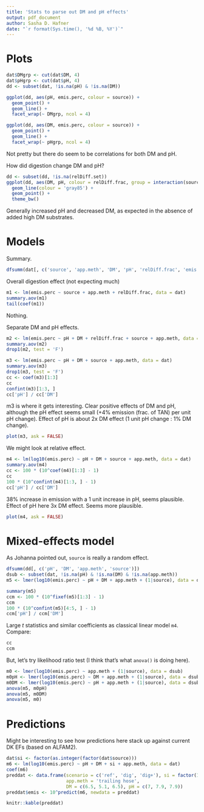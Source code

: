 ```yaml
---
title: 'Stats to parse out DM and pH effects'
output: pdf_document
author: Sasha D. Hafner
date: "`r format(Sys.time(), '%d %B, %Y')`"
---
```


# Plots

```r
dat$DMgrp <- cut(dat$DM, 4)
dat$pHgrp <- cut(dat$pH, 4)
dd <- subset(dat, !is.na(pH) & !is.na(DM))
```

```r
ggplot(dd, aes(pH, emis.perc, colour = source)) +
  geom_point() +
  geom_line() +
  facet_wrap(~ DMgrp, ncol = 4)
```

```r
ggplot(dd, aes(DM, emis.perc, colour = source)) +
  geom_point() +
  geom_line() +
  facet_wrap(~ pHgrp, ncol = 4)
```

Not pretty but there do seem to be correlations for both DM and pH.

How did digestion change DM and pH?

```r
dd <- subset(dd, !is.na(relDiff.set))
ggplot(dd, aes(DM, pH, colour = relDiff.frac, group = interaction(source, relDiff.set))) +
  geom_line(colour = 'gray85') +
  geom_point() +
  theme_bw()
```

Generally increased pH and decreased DM, as expected in the absence of added high DM substrates.

# Models

Summary.

```r
dfsumm(dat[, c('source', 'app.meth', 'DM', 'pH', 'relDiff.frac', 'emis.perc')])
```

Overall digestion effect (not expecting much)

```r
m1 <- lm(emis.perc ~ source + app.meth + relDiff.frac, data = dat)
summary.aov(m1)
tail(coef(m1))
```

Nothing.

Separate DM and pH effects.

```r
m2 <- lm(emis.perc ~ pH + DM + relDiff.frac + source + app.meth, data = dat)
summary.aov(m2)
drop1(m2, test = 'F')
```

```r
m3 <- lm(emis.perc ~ pH + DM + source + app.meth, data = dat)
summary.aov(m3)
drop1(m3, test = 'F')
cc <- coef(m3)[1:3]
cc
confint(m3)[1:3, ]
cc['pH'] / cc['DM']
```

m3 is where it gets interesting.
Clear positive effects of DM and pH, although the pH effect seems small (+4% emission (frac. of TAN) per unit pH change).
Effect of pH is about 2x DM effect (1 unit pH change : 1% DM change).

```r
plot(m3, ask = FALSE)
```

We might look at relative effect.

```r
m4 <- lm(log10(emis.perc) ~ pH + DM + source + app.meth, data = dat)
summary.aov(m4)
cc <- 100 * (10^coef(m4)[1:3] - 1)
cc
100 * (10^confint(m4)[1:3, ] - 1)
cc['pH'] / cc['DM']
```

38% increase in emission with a 1 unit increase in pH, seems plausible.
Effect of pH here 3x DM effect. 
Seems more plausible.

```r
plot(m4, ask = FALSE)
```

# Mixed-effects model
As Johanna pointed out, `source` is really a random effect.

```r
dfsumm(dd[, c('pH', 'DM', 'app.meth', 'source')])
dsub <- subset(dat, !is.na(pH) & !is.na(DM) & !is.na(app.meth))
m5 <- lmer(log10(emis.perc) ~ pH + DM + app.meth + (1|source), data = dsub)
```

```r
summary(m5)
ccm <- 100 * (10^fixef(m5)[1:3] - 1)
ccm
100 * (10^confint(m5)[4:5, ] - 1)
ccm['pH'] / ccm['DM']
```

Large *t* statistics and similar coefficients as classical linear model `m4`.
Compare:

```r
cc
ccm
```

But, let's try likelihood ratio test (I think that's what `anova()` is doing here).

```r
m0 <- lmer(log10(emis.perc) ~ app.meth + (1|source), data = dsub)
m0pH <- lmer(log10(emis.perc) ~ DM + app.meth + (1|source), data = dsub)
m0DM <- lmer(log10(emis.perc) ~ pH + app.meth + (1|source), data = dsub)
anova(m5, m0pH)
anova(m5, m0DM)
anova(m5, m0)
```

# Predictions

Might be interesting to see how predictions here stack up against current DK EFs (based on ALFAM2).

```r
dat$si <- factor(as.integer(factor(dat$source)))
m6 <- lm(log10(emis.perc) ~ pH + DM + si + app.meth, data = dat)
coef(m6)
preddat <- data.frame(scenario = c('ref', 'dig', 'dig+'), si = factor(19), 
                      app.meth = 'trailing hose',
                      DM = c(6.5, 5.1, 6.5), pH = c(7, 7.9, 7.9))
preddat$emis <- 10^predict(m6, newdata = preddat)
```

```r
knitr::kable(preddat)
```



